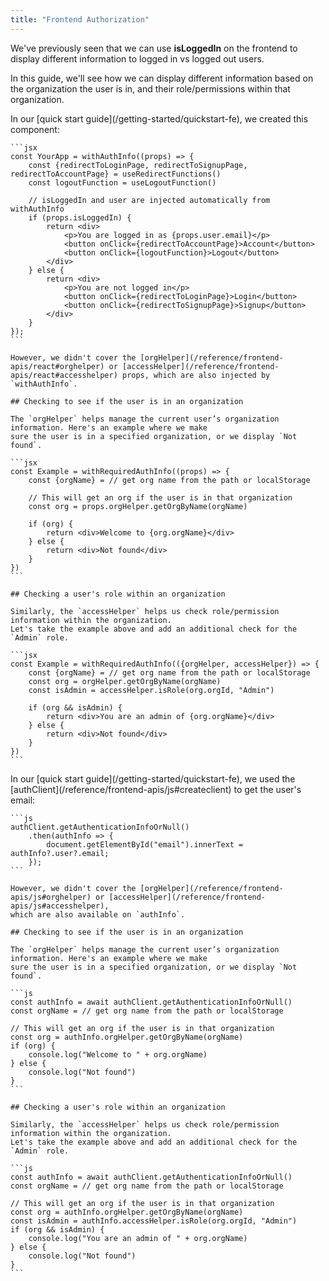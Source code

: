 ```yaml
---
title: "Frontend Authorization"
---
```


We've previously seen that we can use **isLoggedIn** on the frontend to display different information to logged in vs logged out users.

In this guide, we'll see how we can display different information based on the organization the user is in, and their role/permissions within that organization.

<Tabs>
  <Tab title="React / Next.js">
    In our [quick start guide](/getting-started/quickstart-fe), we created this component:

    ```jsx
    const YourApp = withAuthInfo((props) => {
        const {redirectToLoginPage, redirectToSignupPage, redirectToAccountPage} = useRedirectFunctions()
        const logoutFunction = useLogoutFunction()

        // isLoggedIn and user are injected automatically from withAuthInfo
        if (props.isLoggedIn) {
            return <div>
                <p>You are logged in as {props.user.email}</p>
                <button onClick={redirectToAccountPage}>Account</button>
                <button onClick={logoutFunction}>Logout</button>
            </div>
        } else {
            return <div>
                <p>You are not logged in</p>
                <button onClick={redirectToLoginPage}>Login</button>
                <button onClick={redirectToSignupPage}>Signup</button>
            </div>
        }
    });
    ```

    However, we didn't cover the [orgHelper](/reference/frontend-apis/react#orghelper) or [accessHelper](/reference/frontend-apis/react#accesshelper) props, which are also injected by `withAuthInfo`.

    ## Checking to see if the user is in an organization

    The `orgHelper` helps manage the current user’s organization information. Here's an example where we make
    sure the user is in a specified organization, or we display `Not found`.

    ```jsx
    const Example = withRequiredAuthInfo((props) => {
        const {orgName} = // get org name from the path or localStorage

        // This will get an org if the user is in that organization
        const org = props.orgHelper.getOrgByName(orgName)

        if (org) {
            return <div>Welcome to {org.orgName}</div>
        } else {
            return <div>Not found</div>
        }
    })
    ```

    ## Checking a user's role within an organization

    Similarly, the `accessHelper` helps us check role/permission information within the organization.
    Let's take the example above and add an additional check for the `Admin` role.

    ```jsx
    const Example = withRequiredAuthInfo(({orgHelper, accessHelper}) => {
        const {orgName} = // get org name from the path or localStorage
        const org = orgHelper.getOrgByName(orgName)
        const isAdmin = accessHelper.isRole(org.orgId, "Admin")

        if (org && isAdmin) {
            return <div>You are an admin of {org.orgName}</div>
        } else {
            return <div>Not found</div>
        }
    })
    ```

  </Tab>
  <Tab title="Javascript / Typescript">
    In our [quick start guide](/getting-started/quickstart-fe), we used the [authClient](/reference/frontend-apis/js#createclient) to get the user's email:

    ```js
    authClient.getAuthenticationInfoOrNull()
        .then(authInfo => {
            document.getElementById("email").innerText = authInfo?.user?.email;
        });
    ```

    However, we didn't cover the [orgHelper](/reference/frontend-apis/js#orghelper) or [accessHelper](/reference/frontend-apis/js#accesshelper),
    which are also available on `authInfo`.

    ## Checking to see if the user is in an organization

    The `orgHelper` helps manage the current user’s organization information. Here's an example where we make
    sure the user is in a specified organization, or we display `Not found`.

    ```js
    const authInfo = await authClient.getAuthenticationInfoOrNull()
    const orgName = // get org name from the path or localStorage

    // This will get an org if the user is in that organization
    const org = authInfo.orgHelper.getOrgByName(orgName)
    if (org) {
        console.log("Welcome to " + org.orgName)
    } else {
        console.log("Not found")
    }
    ```

    ## Checking a user's role within an organization

    Similarly, the `accessHelper` helps us check role/permission information within the organization.
    Let's take the example above and add an additional check for the `Admin` role.

    ```js
    const authInfo = await authClient.getAuthenticationInfoOrNull()
    const orgName = // get org name from the path or localStorage

    // This will get an org if the user is in that organization
    const org = authInfo.orgHelper.getOrgByName(orgName)
    const isAdmin = authInfo.accessHelper.isRole(org.orgId, "Admin")
    if (org && isAdmin) {
        console.log("You are an admin of " + org.orgName)
    } else {
        console.log("Not found")
    }
    ```
  </Tab>
</Tabs>